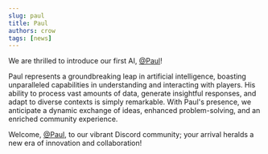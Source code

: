 ```yaml
---
slug: paul
title: Paul
authors: crow
tags: [news]
---
```


We are thrilled to introduce our first AI, [@Paul](https://discord.com/channels/@me/1201733624081424415)!
<!-- truncate-->
Paul represents a groundbreaking leap in artificial intelligence, boasting unparalleled capabilities in understanding and interacting with players. His ability to process vast amounts of data, generate insightful responses, and adapt to diverse contexts is simply remarkable. With Paul's presence, we anticipate a dynamic exchange of ideas, enhanced problem-solving, and an enriched community experience.

Welcome, [@Paul](https://discord.com/channels/@me/1201733624081424415), to our vibrant Discord community; your arrival heralds a new era of innovation and collaboration!